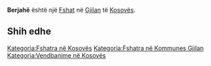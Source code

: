 {{Fshat në Kosovës
 | Emri                = Berjahë
| sqi_D_name = Berjahë
| sqi_D_FULL_NAME_RO = Berjahë
| sqi_D_FULL_NAME_ND_RO = Berjahe
| sqi_D_SORT_NAME_RG = BERJAHE
| sqi_D_FULL_NAME_RG = Berjahë
| sqi_D_FULL_NAME_ND_RG = Berjahe
| sqi_V_name = Berjah
| sqi_V_FULL_NAME_RO = Berjah Berjaha
| sqi_V_FULL_NAME_ND_RO = Berjah Berjaha
| sqi_V_SORT_NAME_RG = BERJAH BERJAHA
| sqi_V_FULL_NAME_RG = Berjah Berjaha
| sqi_V_FULL_NAME_ND_RG = Berjah Berjaha
| srp_N_name = Berjah
| srp_N_FULL_NAME_RO = Berjah
| srp_N_FULL_NAME_ND_RO = Berjah
| srp_N_SORT_NAME_RG = BERJAH
| srp_N_FULL_NAME_RG = Berjah
| srp_N_FULL_NAME_ND_RG = Berjah
| srp_NS_name = Берјах
| srp_NS_FULL_NAME_RO = Берјах
| srp_NS_FULL_NAME_ND_RO = Берјах
| srp_NS_SORT_NAME_RG = БЕРЈАХ
| srp_NS_FULL_NAME_RG = Берјах
| srp_NS_FULL_NAME_ND_RG = Берјах

 | Emri (Rasa dhanore) = 
 | Figura              = 
 | Shteti              = Kosovo
 | Komuna              = Gjilan
 | Kodi postar         = 
 | Sipërfaqja          = 

 | Popullsia           = 

 | Regj. i popullsisë  = 
 | Dend. e popullsisë  = 
 | Faqja zyrtare       = 
 <!--- Koordinatat ----> 
 | Gjerësia            = 42.420833
 | Gjatësia            = 20.291667
 | Lartësia            = 
}}
'''Berjahë''' është një [[Fshat]] në [[Gjilan]] të [[Kosovës]].

<!-- == Gjeografia == -->
<!-- == Historia == -->
<!-- == Demografia == -->
== Shih edhe ==
{{Komuna Gjilan}}
{{Kosovo-Administrata-Cung}}

[[Kategoria:Fshatra në Kosovës]]
[[Kategoria:Fshatra në Kommunes Gjilan]]
[[Kategoria:Vendbanime në Kosovës]]